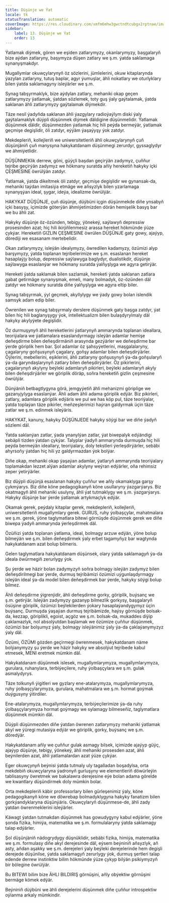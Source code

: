 ```yaml
---
title: Düşünje we Ýat
locale: tk
statusTranslation: automatic
coverImage: https://res.cloudinary.com/xmfm6mhw3gwctndtcubgx2rptnae/image/upload/v1740337243/small_cover_educacion_fundamental_a051170f1c.webp
sidebar:
    label: 13. Düşünje we Ýat
    order: 13
---
```

Ýatlamak diýmek, gören we eşiden zatlarymyzy, okanlarymyzy, başgalaryň bize aýdan zatlaryny, başymyza düşen zatlary we ş.m. ýatda saklamaga synanyşmakdyr.

Mugallymlar okuwçylarynyň öz sözlerini, jümlelerini, okuw kitaplarynda ýazylan zatlaryny, tutuş baplar, agyr ýumuşlar, ähli nokatlary we oturlyklary bilen ýatda saklamagyny isleýärler we ş.m.

Synag tabşyrmaklyk, bize aýdylan zatlary, mehaniki okap geçen zatlarymyzy ýatlamak, ýatdan sözlemek, toty guş ýaly gaýtalamak, ýatda saklanan ähli zatlarymyzy gaýtalamak diýmekdir.

Täze nesil ýadyňda saklanan ähli ýazgylary radioýaýlym diski ýaly gaýtalamaklyk düýpli düşünmek diýmek däldigine düşünmelidir. Ýatlamak düşünmek däldir, düşünmezden ýatlamak hiç hili peýda bermeýär, ýatlamak geçmişe degişlidir, öli zatdyr, eýýäm ýaşaýyşy ýok zatdyr.

Mekdepleriň, kollejleriň we uniwersitetleriň ähli okuwçylarynyň çuň düşünjäniň çuň manysyna hakykatdanam düşünmegi zerurdyr, gyssaglydyr we ähmiýetlidir.

DÜŞÜNMEKlik derrew, göni, güýçli başdan geçirýän zadymyz, çuňňur tejribe geçirýän zadymyz we hökmany suratda aňly hereketiň hakyky içki ÇEŞMESINE öwrülýän zatdyr.

Ýatlamak, ýatda dikeltmek öli zatdyr, geçmişe degişlidir we gynansak-da, mehaniki taýdan imitasiýa etmäge we aňsyzlyk bilen yzarlamaga synanyşýan ideal, şygar, ideýa, idealizme öwrülýär.

HAKYKAT DÜŞÜNJE, çuň düşünje, düýbüni içgin düşünmekde diňe ynsabyň içki basyşy, içimizde göterýän ähmiýetimizden dörän hemişelik basyş bar we bu ähli zat.

Hakyky düşünje öz-özünden, tebigy, ýönekeý, saýlawyň depressiw prosesinden azat; hiç hili ikirjiňlenmesiz arassa hereket hökmünde ýüze çykýar. Hereketiň GIZLIN ÇEŞMESINE öwrülen DÜŞÜNJE gaty gowy, ajaýyp, dörediji we esasanam mertebelidir.

Okan zatlarymyzy, isleýän idealymyzy, öwredilen kadamyzy, özümizi alyp barşymyzy, ýatda toplanan tejribelerimize we ş.m. esaslanan hereket hasaplaýjy bolup, depressiw saýlawyga baglydyr, dualistikdir, düşünje saýlawyga esaslanýar we hökmany suratda ýalňyşlyga we agyra getirýär.

Hereketi ýatda saklamak bilen sazlamak, hereketi ýatda saklanan zatlara gabat getirmäge synanyşmak, emeli, many bolmadyk, öz-özünden däl zatdyr we hökmany suratda diňe ýalňyşlyga we agyra eltip biler.

Synag tabşyrmak, ýyl geçmek, akyllylygy we ýady gowy bolan islendik samsyk adam edip biler.

Öwrenilen we synag tabşyrmaly derslere düşünmek gaty başga zatdyr, ýat bilen hiç hili baglanyşygy ýok, intellektualizm bilen bulaşdyrylmaly däl hakyky akylyýete degişlidir.

Öz durmuşynyň ähli hereketlerini ýatlarynyň ammarynda toplanan ideallara, teoriýalara we ýatlamalara esaslandyrmagy isleýän adamlar hemişe deňeşdirme bilen deňeşdirmäniň arasynda gezýärler we deňeşdirme bar ýerde göriplik hem bar. Şol adamlar öz şahsyýetlerini, maşgalalaryny, çagalaryny goňşusynyň çagalary, goňşy adamlar bilen deňeşdirýärler. Öýlerini, mebellerini, eşiklerini, ähli zatlaryny goňşusynyň ýa-da goňşularyň ýa-da garyndaşlarynyň zatlary bilen deňeşdirýärler. Öz pikirlerini, çagalarynyň akylyny beýleki adamlaryň pikirleri, beýleki adamlaryň akyly bilen deňeşdirýärler we göriplik döräp, soňra hereketiň gizlin çeşmesine öwrülýär.

Dünýäniň betbagtlygyna görä, jemgyýetiň ähli mehanizmi göriplige we gazanyjylyga esaslanýar. Ähli adam ähli adama göriplik edýär. Biz pikirleri, zatlary, adamlara göriplik edýäris we pul we has köp pul, täze teoriýalar, ýatda toplaýan täze pikirler, meňzeşlerimizi haýran galdyrmak üçin täze zatlar we ş.m. edinmek isleýäris.

HAKYKAT, kanuny, hakyky DÜŞÜNJEDE hakyky söýgi bar we diňe ýadyň sözlemi däl.

Ýatda saklanýan zatlar, ýada ynanylýan zatlar, ýat biwepalyk edýändigi sebäpli tizden ýatdan çykýar. Talyplar ýadyň ammarynda durmuşda hiç hili peýda bermeýän ideallary, teoriýalary, doly tekstleri ýerleşdirýärler, sebäbi ahyrsoňy ýatdan hiç hili yz galdyrmazdan ýok bolýar.

Diňe okap, mehaniki okap ýaşaýan adamlar, ýatlaryň ammarynda teoriýalary toplamakdan lezzet alýan adamlar akylyny weýran edýärler, oňa rehimsiz zeper ýetirýärler.

Biz düýpli düşünjä esaslanan hakyky çuňňur we aňly okamaklyga garşy çykmýarys. Biz diňe köne pedagogikanyň köne usullaryny ýazgarýarys. Biz okatmagyň ähli mehaniki usulyny, ähli ýat tutmaklygy we ş.m. ýazgarýarys. Hakyky düşünje bar ýerde ýatlamak artykmaçlyk edýär.

Okamak gerek, peýdaly kitaplar gerek, mekdepleriň, kollejleriň, uniwersitetleriň mugallymlary gerek. GURUS, ruhy ýolbaşçylar, mahatmalara we ş.m. gerek, ýöne taglymatlara bitewi görnüşde düşünmek gerek we diňe biwepa ýadyň ammarynda ýerleşdirmek däl.

Özüňizi ýatda toplanan ýatlama, ideal, bolmagy arzuw edýän, ýöne bolup bilmeýän we ş.m. bilen deňeşdirmek ýaly erbet tagamyňyz bar wagtynda hakykatdanam azat bolup bilmeris.

Gelen taglymatlara hakykatdanam düşünsek, olary ýatda saklamagyň ýa-da ideala öwürmegiň zerurlygy ýok.

Şu ýerde we häzir bolan zadymyzyň soňra bolmagy isleýän zadymyz bilen deňeşdirilmegi bar ýerde, durmuş tejribämizi özümizi uýgunlaşdyrmagy isleýän ideal ýa-da model bilen deňeşdirmek bar ýerde, hakyky söýgi bolup bilmez.

Ähli deňeşdirme ýigrenjidir, ähli deňeşdirme gorky, göriplik, buýsanç we ş.m. getirýär. Isleýän zadymyzy gazanyp bilmezlik gorkysy, başgalaryň ösüşine göriplik, özümizi beýlekilerden ýokary hasaplaýandygymyz üçin buýsanç. Durmuşda ýaşaýan durmuş tejribämizde, haýsy görnüşde bolsak-da, kezzap, göriplikli, egoist, açgöz we ş.m. bolsak-da, mukaddes diýip çaklamazlyk, nol absolýutdan başlamak we özümize çuňňur düşünmek, özümizi bar bolşumyz ýaly, bolmagy isleýänimiz ýaly ýa-da çaklaýanymyzyz ýaly däl.

Özümi, ÖZÜMI gözden geçirmegi öwrenmesek, hakykatdanam näme bolýanymyzy şu ýerde we häzir hakyky we absolýut tejribede kabul etmesek, MENI eretmek mümkin däl.

Hakykatdanam düşünmek islesek, mugallymlarymyza, mugallymlarymyza, gurulara, ruhanylara, terbiýeçilere, ruhy ýolbaşçylara we ş.m. gulak asmalydyrys.

Täze tolkunyň ýigitleri we gyzlary ene-atalarymyza, mugallymlarymyza, ruhy ýolbaşçylarymyza, gurulara, mahatmalara we ş.m. hormat goýmak duýgusyny ýitirdiler.

Ene-atalarymyza, mugallymlarymyza, terbiýeçilerimize ýa-da ruhy ýolbaşçylarymyza hormat goýmagy we sylamagy bilmeseňiz, taglymatlara düşünmek mümkin däl.

Düýpli düşünmezden diňe ýatdan öwrenen zatlarymyzy mehaniki ýatlamak akyl we ýüregi mutasiýa edýär we göriplik, gorky, buýsanç we ş.m. döredýär.

Hakykatdanam aňly we çuňňur gulak asmagy bilsek, içimizde ajaýyp güýç, ajaýyp düşünje, tebigy, ýönekeý, ähli mehaniki prosesden azat, ähli beýnilerden azat, ähli ýatlamalardan azat ýüze çykýar.

Eger okuwçynyň beýnisi ýatda tutmaly uly tagalladan boşadylsa, orta mekdebiň okuwçylaryna ýadronyň gurluşyny we elementleriň döwürleýin tablisasyny öwretmek we bakalawra derejesine eýe bolan adama görelde we kwantlary düşündirmek doly mümkin bolar.

Orta mekdepleriň käbir professorlary bilen gürleşenimiz ýaly, köne pedagogikanyň köne we döwrebap bolmadyklygyna hakyky fanatizm bilen gorkýandyklaryna düşünýäris. Okuwçylaryň düşünmese-de, ähli zady ýatdan öwrenmeklerini isleýärler.

Käwagt ýatdan tutmakdan düşünmek has gowudygyny kabul edýärler, ýöne şonda fizika, himiýa, matematika we ş.m. formulalaryny ýatda saklamagy talap edýärler.

Şol düşünjäniň nädogrydygy düşnüklidir, sebäbi fizika, himiýa, matematika we ş.m. formulasy diňe akyl derejesinde däl, eýsem beýniniň aňsyzlyk, aň asty, aňdan aşakky we ş.m. derejeleri ýaly beýleki derejelerinde hem degişli derejede düşünilse, ýatda saklamagyň zerurlygy ýok, durmuş şertleri talap edende derrew instinktiw bilim hökmünde ýüze çykyp bilýän psikiymyzyň bir bölegine öwrülýär.

Bu BITEWI bilim bize ÄHLI BILDIRIŞ görnüşini, aňly obýektiw görnüşini bermäge kömek edýär.

Beýniniň düýbüni we ähli derejelerini düşünmek diňe çuňňur introspektiw oýlanma arkaly mümkindir.
